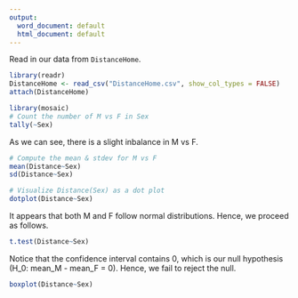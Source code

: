 ```yaml
---
output:
  word_document: default
  html_document: default
---
```

Read in our data from `DistanceHome`.
```r
library(readr)
DistanceHome <- read_csv("DistanceHome.csv", show_col_types = FALSE)
attach(DistanceHome)
```
```r
library(mosaic)
# Count the number of M vs F in Sex
tally(~Sex)
```
As we can see, there is a slight inbalance in M vs F.
```r
# Compute the mean & stdev for M vs F
mean(Distance~Sex)
sd(Distance~Sex)
```

```r
# Visualize Distance(Sex) as a dot plot
dotplot(Distance~Sex)
```
It appears that both M and F follow normal distributions. Hence, we proceed as follows.
```r
t.test(Distance~Sex)
```
Notice that the confidence interval contains 0, which is our null hypothesis (H_0: mean_M - mean_F = 0). Hence, we fail to reject the null. 
```r
boxplot(Distance~Sex)
```


